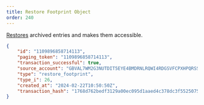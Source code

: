 ```yaml
---
title: Restore Footprint Object
order: 240
---
```



[Restores](/docs/learn/fundamentals/list-of-operations#restore-footprint) archived entries and makes them accessible.


<ExampleResponse>

```json
{
    "id": "1109896858714113",
    "paging_token": "1109896858714113",
    "transaction_successful": true,
    "source_account": "GBVAL7WM2G3NUTDIT5EYE4BMDRNLRQWI4RDGSVFCPXHPQRSSPEUQ2PNK",
    "type": "restore_footprint",
    "type_i": 26,
    "created_at": "2024-02-22T10:50:50Z",
    "transaction_hash": "1768d762bedf3129a00ec095d1aaed4c378dc3f55250758ed5008992b303303b",
}
```

</ExampleResponse>
